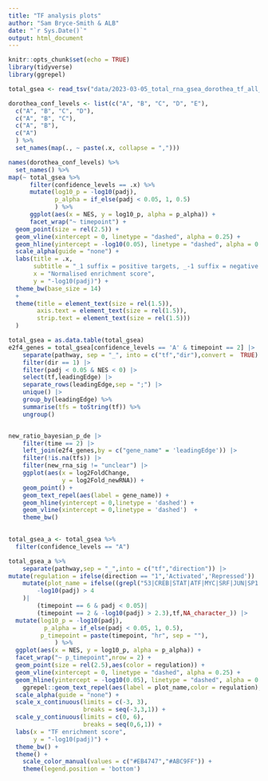 ```yaml
---
title: "TF analysis plots"
author: "Sam Bryce-Smith & ALB"
date: "`r Sys.Date()`"
output: html_document
---
```


```r
knitr::opts_chunk$set(echo = TRUE)
library(tidyverse)
library(ggrepel)
```

```r
total_gsea <- read_tsv("data/2023-03-05_total_rna_gsea_dorothea_tf_all_conf_levels_min_5_targets_all.tsv")

```

```r
dorothea_conf_levels <- list(c("A", "B", "C", "D", "E"),
  c("A", "B", "C", "D"),
  c("A", "B", "C"),
  c("A", "B"),
  c("A")
  ) %>%
  set_names(map(., ~ paste(.x, collapse = ",")))

```

```r
names(dorothea_conf_levels) %>%
  set_names() %>%
map(~ total_gsea %>%
      filter(confidence_levels == .x) %>%
      mutate(log10_p = -log10(padj),
             p_alpha = if_else(padj < 0.05, 1, 0.5)
             ) %>%
      ggplot(aes(x = NES, y = log10_p, alpha = p_alpha)) +
      facet_wrap("~ timepoint") +
  geom_point(size = rel(2.5)) +
  geom_vline(xintercept = 0, linetype = "dashed", alpha = 0.25) +
  geom_hline(yintercept = -log10(0.05), linetype = "dashed", alpha = 0.25) +
  scale_alpha(guide = "none") +
  labs(title = .x,
       subtitle = "_1 suffix = positive targets, _-1 suffix = negative targets",
       x = "Normalised enrichment score",
       y = "-log10(padj)") +
  theme_bw(base_size = 14)
  +
  theme(title = element_text(size = rel(1.5)),
        axis.text = element_text(size = rel(1.5)),
        strip.text = element_text(size = rel(1.5)))
  )
```

```r

total_gsea = as.data.table(total_gsea)
e2f4_genes = total_gsea[confidence_levels == 'A' & timepoint == 2] |> 
    separate(pathway, sep = "_", into = c("tf","dir"),convert =  TRUE) |> 
    filter(dir == 1) |> 
    filter(padj < 0.05 & NES < 0) |> 
    select(tf,leadingEdge) |> 
    separate_rows(leadingEdge,sep = ";") |> 
    unique() |> 
    group_by(leadingEdge) %>%
    summarise(tfs = toString(tf)) %>%
    ungroup()


new_ratio_bayesian_p_de |> 
    filter(time == 2) |> 
    left_join(e2f4_genes,by = c("gene_name" = 'leadingEdge')) |> 
    filter(!is.na(tfs)) |> 
    filter(new_rna_sig != "unclear") |> 
    ggplot(aes(x = log2FoldChange,
               y = log2Fold_newRNA)) + 
    geom_point() + 
    geom_text_repel(aes(label = gene_name)) + 
    geom_hline(yintercept = 0,linetype = 'dashed') + 
    geom_vline(xintercept = 0,linetype = 'dashed')  + 
    theme_bw()
    
```

```r

total_gsea_a <- total_gsea %>%
  filter(confidence_levels == "A")

total_gsea_a %>%
    separate(pathway,sep = "_",into = c("tf","direction")) |> 
mutate(regulation = ifelse(direction == "1",'Activated','Repressed')) |> 
    mutate(plot_name = ifelse((grepl("53|CREB|STAT|ATF|MYC|SRF|JUN|SP1|KLF",tf) & padj < 0.05)|(
        -log10(padj) > 4
    )|
        (timepoint == 6 & padj < 0.05)|
        (timepoint == 2 & -log10(padj) > 2.3),tf,NA_character_)) |> 
  mutate(log10_p = -log10(padj),
          p_alpha = if_else(padj < 0.05, 1, 0.5),
         p_timepoint = paste(timepoint, "hr", sep = ""),
             ) %>% 
  ggplot(aes(x = NES, y = log10_p, alpha = p_alpha)) +
  facet_wrap("~ p_timepoint",nrow = 2) +
  geom_point(size = rel(2.5),aes(color = regulation)) +
  geom_vline(xintercept = 0, linetype = "dashed", alpha = 0.25) +
  geom_hline(yintercept = -log10(0.05), linetype = "dashed", alpha = 0.25) +
    ggrepel::geom_text_repel(aes(label = plot_name,color = regulation),max.overlaps = 50,min.segment.length = 0) +
  scale_alpha(guide = "none") +
  scale_x_continuous(limits = c(-3, 3),
                     breaks = seq(-3,3,1)) +
  scale_y_continuous(limits = c(0, 6),
                     breaks = seq(0,6,1)) +
  labs(x = "TF enrichment score",
       y = "-log10(padj)") +
  theme_bw() +
  theme() +
    scale_color_manual(values = c("#EB4747","#ABC9FF")) +
    theme(legend.position = 'bottom')


```


